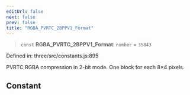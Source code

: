 ```yaml
---
editUrl: false
next: false
prev: false
title: "RGBA_PVRTC_2BPPV1_Format"
---
```


> `const` **RGBA\_PVRTC\_2BPPV1\_Format**: `number` = `35843`

Defined in: three/src/constants.js:895

PVRTC RGBA compression in 2-bit mode. One block for each 8×4 pixels.

## Constant

